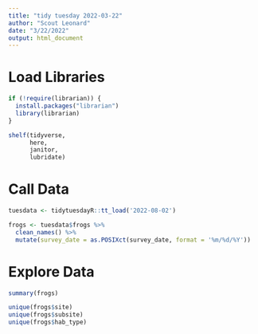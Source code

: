 ```yaml
---
title: "tidy tuesday 2022-03-22"
author: "Scout Leonard"
date: "3/22/2022"
output: html_document
---
```


# Load Libraries 

```r
if (!require(librarian)) {
  install.packages("librarian")
  library(librarian)
}

shelf(tidyverse,
      here,
      janitor,
      lubridate)
```

# Call Data

```r
tuesdata <- tidytuesdayR::tt_load('2022-08-02')

frogs <- tuesdata$frogs %>% 
  clean_names() %>% 
  mutate(survey_date = as.POSIXct(survey_date, format = '%m/%d/%Y'))

```

# Explore Data

```r
summary(frogs)

unique(frogs$site)
unique(frogs$subsite)
unique(frogs$hab_type)
```


